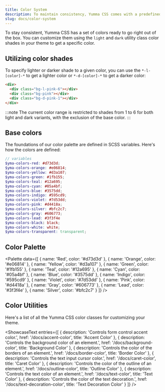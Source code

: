 ```yaml
---
title: Color System
description: To maintain consistency, Yumma CSS comes with a predefined set ',
slug: docs/color-system
---
```



To stay consistent, Yumma CSS has a set of colors ready to go right out of the box. You can customize them using the `light` and `dark` utility class color shades in your theme to get a specific color.


## Utilizing color shades

To specify lighter or darker shade to a given color, you can use the `*-l-[color]-*` to get a lighter color or `*-d-[color]-*` to get a darker color:

```html "bg-l" "-6" "bg-d" "-1"
<div>
  <div class="bg-l-pink-6"></div>
  <div class="bg-pink"></div>
  <div class="bg-d-pink-1"></div>
</div>
```

:::note
The current color range is restricted to shades from 1 to 6 for both light and dark variants, with the exclusion of the base color.
:::

## Base colors

The foundations of our color palette are defined in SCSS variables. Here's how the colors are defined:

```scss
// variables
$yma-colors-red: #d73d3d;
$yma-colors-orange: #e06814;
$yma-colors-yellow: #d3a107;
$yma-colors-green: #1fb155;
$yma-colors-teal: #12a695;
$yma-colors-cyan: #05a4bf;
$yma-colors-blue: #3575dd;
$yma-colors-indigo: #595cd9;
$yma-colors-violet: #7d53dd;
$yma-colors-pink: #d4418a;
$yma-colors-silver: #bfc2c7;
$yma-colors-gray: #606773;
$yma-colors-lead: #3f3f4e
$yma-colors-black: black;
$yma-colors-white: white;
$yma-colors-transparent: transparent;
```

## Color Palette

<Palette
  data={[
    {
      name: 'Red',
      color: '#d73d3d'
    },
    {
      name: 'Orange',
      color: '#e06814'
    },
    {
      name: 'Yellow',
      color: '#d3a107'
    },
    {
      name: 'Green',
      color: '#1fb155'
    },
    {
      name: 'Teal',
      color: '#12a695'
    },
    {
      name: 'Cyan',
      color: '#05a4bf'
    },
    {
      name: 'Blue',
      color: '#3575dd'
    },
    {
      name: 'Indigo',
      color: '#595cd9'
    },
    {
      name: 'Violet',
      color: '#7d53dd'
    },
    {
      name: 'Pink',
      color: '#d4418a'
    },
    {
      name: 'Gray',
      color: '#606773'
    },
    {
      name: 'Lead',
      color: '#3f3f4e'
    },
    {
      name: 'Silver',
      color: '#bfc2c7'
    }
  ]}
/>

## Color Utilities

Here's a list of all the Yumma CSS color classes for customizing your theme.

<ShowcaseText
 entries={[
  {
    description: 'Controls form control accent color.',
    href: '/docs/accent-color',
    title: 'Accent Color'
  },
  {
    description: 'Controls the background color of an element.',
    href: '/docs/background-color',
    title: 'Background Color'
  },
  {
    description: 'Controls the color of the borders of an element.',
    href: '/docs/border-color',
    title: 'Border Color'
  },
  {
    description: 'Controls the text input cursor color.',
    href: '/docs/caret-color',
    title: 'Caret Color'
  },
  {
    description: 'Controls the color of the outline of an element.',
    href: '/docs/outline-color',
    title: 'Outline Color'
  },
  {
    description: 'Controls the text color of an element.',
    href: '/docs/text-color',
    title: 'Text Color'
  },
  {
    description: 'Controls the color of the text decoration.',
    href: '/docs/text-decoration-color',
    title: 'Text Decoration Color'
  }
 ]}
/>